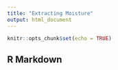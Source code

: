 ```yaml
---
title: "Extracting Moisture"
output: html_document
---
```


```r
knitr::opts_chunk$set(echo = TRUE)
```

## R Markdown

